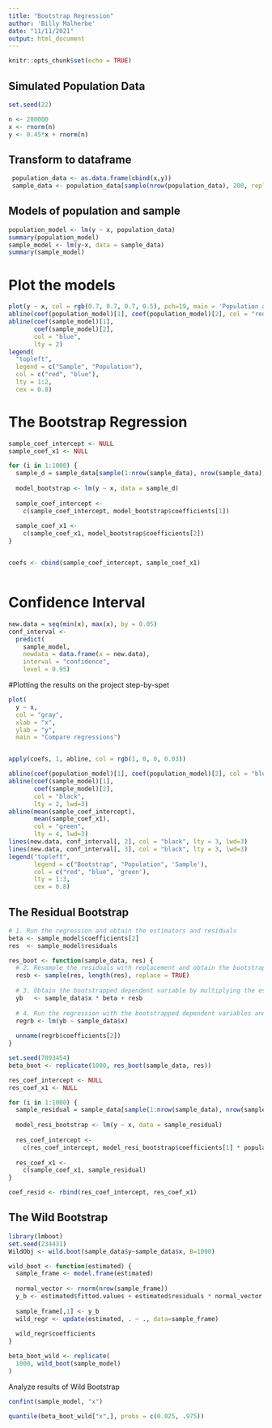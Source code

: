 ```yaml
---
title: "Bootstrap Regression"
author: 'Billy Malherbe'
date: "11/11/2021"
output: html_document
---
```


```r
knitr::opts_chunk$set(echo = TRUE)
```

## Simulated Population Data

```r
set.seed(22)

n <- 200000
x <- rnorm(n)
y <- 0.45*x + rnorm(n)
```

## Transform to dataframe 

```r
 population_data <- as.data.frame(cbind(x,y))
 sample_data <- population_data[sample(nrow(population_data), 200, replace = TRUE),]
```

## Models of population and sample

```r
population_model <- lm(y ~ x, population_data)
summary(population_model)
sample_model <- lm(y~x, data = sample_data)
summary(sample_model)
```
# Plot the models

```r
plot(y ~ x, col = rgb(0.7, 0.7, 0.7, 0.5), pch=19, main = 'Population and Sample Regressions')
abline(coef(population_model)[1], coef(population_model)[2], col = "red")
abline(coef(sample_model)[1],
       coef(sample_model)[2],
       col = "blue",
       lty = 2)
legend(
  "topleft",
  legend = c("Sample", "Population"),
  col = c("red", "blue"),
  lty = 1:2,
  cex = 0.8)
```
# The Bootstrap Regression
```r
sample_coef_intercept <- NULL
sample_coef_x1 <- NULL

for (i in 1:1000) {
  sample_d = sample_data[sample(1:nrow(sample_data), nrow(sample_data), replace = TRUE), ]
  
  model_bootstrap <- lm(y ~ x, data = sample_d)
  
  sample_coef_intercept <-
    c(sample_coef_intercept, model_bootstrap$coefficients[1])
  
  sample_coef_x1 <-
    c(sample_coef_x1, model_bootstrap$coefficients[2])
}


coefs <- cbind(sample_coef_intercept, sample_coef_x1)



```
# Confidence Interval
```r
new.data = seq(min(x), max(x), by = 0.05)
conf_interval <-
  predict(
    sample_model,
    newdata = data.frame(x = new.data),
    interval = "confidence",
    level = 0.95)
```




#Plotting the results on the project step-by-spet
```r
plot(
  y ~ x,
  col = "gray",
  xlab = "x",
  ylab = "y",
  main = "Compare regressions")


apply(coefs, 1, abline, col = rgb(1, 0, 0, 0.03))

abline(coef(population_model)[1], coef(population_model)[2], col = "blue")
abline(coef(sample_model)[1],
       coef(sample_model)[2],
       col = "black",
       lty = 2, lwd=3)
abline(mean(sample_coef_intercept),
       mean(sample_coef_x1),
       col = "green",
       lty = 4, lwd=3)
lines(new.data, conf_interval[, 2], col = "black", lty = 3, lwd=3)
lines(new.data, conf_interval[, 3], col = "black", lty = 3, lwd=3)
legend("topleft",
       legend = c("Bootstrap", "Population", 'Sample'),
       col = c("red", "blue", 'green'),
       lty = 1:3,
       cex = 0.8)
```




## The Residual Bootstrap

```r
# 1. Run the regression and obtain the estimators and residuals
beta <- sample_model$coefficients[2]
res  <- sample_model$residuals

res_boot <- function(sample_data, res) {
  # 2. Resample the residuals with replacement and obtain the bootstrapped residual vector resb
  resb <- sample(res, length(res), replace = TRUE)
  
  # 3. Obtain the bootstrapped dependent variable by multiplying the estimator(s) from (1) with the original regressors and adding the bootstrapped residual
  yb   <- sample_data$x * beta + resb
  
  # 4. Run the regression with the bootstrapped dependent variables and the original regressors
  regrb <- lm(yb ~ sample_data$x)
  
  unname(regrb$coefficients[2])
}

set.seed(7893454)
beta_boot <- replicate(1000, res_boot(sample_data, res))

```


```r
res_coef_intercept <- NULL
res_coef_x1 <- NULL

for (i in 1:1000) {
  sample_residual = sample_data[sample(1:nrow(sample_data), nrow(sample_data), replace = TRUE), ]
  
  model_resi_bootstrap <- lm(y ~ x, data = sample_residual)
  
  res_coef_intercept <-
    c(res_coef_intercept, model_resi_bootstrap$coefficients[1] * population_model$coefficients[1]  )
  
  res_coef_x1 <-
    c(sample_coef_x1, sample_residual)
}

coef_resid <- rbind(res_coef_intercept, res_coef_x1)
```



## The Wild Bootstrap 

```r
library(lmboot)
set.seed(234431)
WildObj <- wild.boot(sample_data$y~sample_data$x, B=1000)
```

```r
wild_boot <- function(estimated) {
  sample_frame <- model.frame(estimated)
  
  normal_vector <- rnorm(nrow(sample_frame))
  y_b <- estimated$fitted.values + estimated$residuals * normal_vector
  
  sample_frame[,1] <- y_b
  wild_regr <- update(estimated, . ~ ., data=sample_frame)
  
  wild_regr$coefficients
}

beta_boot_wild <- replicate(
  1000, wild_boot(sample_model)
)
```

Analyze results of Wild Bootstrap
```r
confint(sample_model, "x")

quantile(beta_boot_wild["x",], probs = c(0.025, .975))
```
